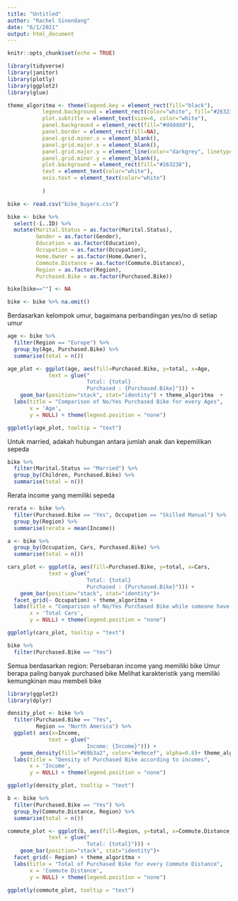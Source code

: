 ---
title: "Untitled"
author: "Rachel Sinondang"
date: "6/1/2021"
output: html_document
---

```{r setup, include=FALSE}
knitr::opts_chunk$set(echo = TRUE)
```

```{r}
library(tidyverse)
library(janitor)
library(plotly)
library(ggplot2)
library(glue)
```

```{r}
theme_algoritma <- theme(legend.key = element_rect(fill="black"),
           legend.background = element_rect(color="white", fill="#263238"),
           plot.subtitle = element_text(size=6, color="white"),
           panel.background = element_rect(fill="#dddddd"),
           panel.border = element_rect(fill=NA),
           panel.grid.minor.x = element_blank(),
           panel.grid.major.x = element_blank(),
           panel.grid.major.y = element_line(color="darkgrey", linetype=2),
           panel.grid.minor.y = element_blank(),
           plot.background = element_rect(fill="#263238"),
           text = element_text(color="white"),
           axis.text = element_text(color="white")
           
           )
```

```{r}
bike <- read.csv("bike_buyers.csv")
```

```{r}
bike <- bike %>%
  select(-ï..ID) %>%
  mutate(Marital.Status = as.factor(Marital.Status),
         Gender = as.factor(Gender),
         Education = as.factor(Education),
         Occupation = as.factor(Occupation),
         Home.Owner = as.factor(Home.Owner),
         Commute.Distance = as.factor(Commute.Distance),
         Region = as.factor(Region),
         Purchased.Bike = as.factor(Purchased.Bike))

bike[bike==""] <- NA

bike <- bike %>% na.omit()
```

Berdasarkan kelompok umur, bagaimana perbandingan yes/no di setiap umur
```{r}
age <- bike %>%
  filter(Region == "Europe") %>%
  group_by(Age, Purchased.Bike) %>%
  summarise(total = n())
```

```{r}
age_plot <- ggplot(age, aes(fill=Purchased.Bike, y=total, x=Age,
             text = glue("
                         Total: {total}
                         Purchased : {Purchased.Bike}"))) + 
    geom_bar(position="stack", stat="identity") + theme_algoritma  +
  labs(title = "Comparison of No/Yes Purchased Bike for every Ages",
       x = 'Age',
       y = NULL) + theme(legend.position = "none")

ggplotly(age_plot, tooltip = "text")
```


Untuk married, adakah hubungan antara jumlah anak dan kepemilikan sepeda

```{r}
bike %>%
  filter(Marital.Status == "Married") %>%
  group_by(Children, Purchased.Bike) %>%
  summarise(total = n())
```

Rerata income yang memiliki sepeda
```{r}
rerata <- bike %>%
  filter(Purchased.Bike == "Yes", Occupation == "Skilled Manual") %>%
  group_by(Region) %>%
  summarise(rerata = mean(Income))
```



```{r}
a <- bike %>%
  group_by(Occupation, Cars, Purchased.Bike) %>%
  summarise(total = n())
```

```{r}
cars_plot <- ggplot(a, aes(fill=Purchased.Bike, y=total, x=Cars,
             text = glue("
                         Total: {total}
                         Purchased : {Purchased.Bike}"))) + 
    geom_bar(position="stack", stat="identity")+
  facet_grid(~ Occupation) + theme_algoritma +
  labs(title = "Comparison of No/Yes Purchased Bike while someone have some cars",
       x = 'Total Cars',
       y = NULL) + theme(legend.position = "none")

ggplotly(cars_plot, tooltip = "text")
```


```{r}
bike %>% 
  filter(Purchased.Bike == "Yes") 
```
Semua berdasarkan region:
Persebaran income yang memiliki bike
Umur berapa paling banyak purchased bike
Melihat karakteristik yang memiliki kemungkinan mau membeli bike

```{r}
library(ggplot2)
library(dplyr)

density_plot <- bike %>% 
  filter(Purchased.Bike == "Yes",
         Region == "North America") %>%
  ggplot( aes(x=Income,
             text = glue("
                         Income: {Income}"))) +
    geom_density(fill="#69b3a2", color="#e9ecef", alpha=0.8)+ theme_algoritma +
  labs(title = "Density of Purchased Bike according to incomes",
       x = 'Income',
       y = NULL) + theme(legend.position = "none")

ggplotly(density_plot, tooltip = "text")
```

```{r}
b <- bike %>%
  filter(Purchased.Bike == "Yes") %>%
  group_by(Commute.Distance, Region) %>%
  summarise(total = n())
```


```{r}
commute_plot <- ggplot(b, aes(fill=Region, y=total, x=Commute.Distance,
             text = glue("
                         Total: {total}"))) + 
    geom_bar(position="stack", stat="identity")+
  facet_grid(~ Region) + theme_algoritma +
  labs(title = "Total of Purchased Bike for every Commute Distance",
       x = 'Commute Distance',
       y = NULL) + theme(legend.position = "none")

ggplotly(commute_plot, tooltip = "text")
```

